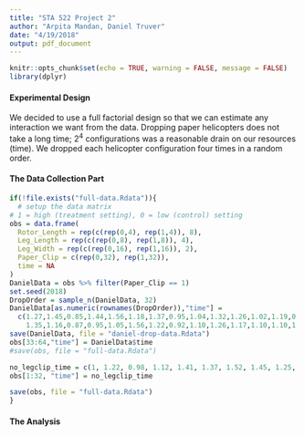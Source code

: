 ```yaml
---
title: "STA 522 Project 2"
author: "Arpita Mandan, Daniel Truver"
date: "4/19/2018"
output: pdf_document
---
```


```r
knitr::opts_chunk$set(echo = TRUE, warning = FALSE, message = FALSE)
library(dplyr)
```

#### Experimental Design

We decided to use a full factorial design so that we can estimate any interaction we want from the data. Dropping paper helicopters does not take a long time; $2^4$ configurations was a reasonable drain on our resources (time). We dropped each helicopter configuration four times in a random order. 

#### The Data Collection Part

```r
if(!file.exists("full-data.Rdata")){
  # setup the data matrix
# 1 = high (treatment setting), 0 = low (control) setting
obs = data.frame(
  Rotor_Length = rep(c(rep(0,4), rep(1,4)), 8),
  Leg_Length = rep(c(rep(0,8), rep(1,8)), 4),
  Leg_Width = rep(c(rep(0,16), rep(1,16)), 2),
  Paper_Clip = c(rep(0,32), rep(1,32)),
  time = NA
)
DanielData = obs %>% filter(Paper_Clip == 1)
set.seed(2018)
DropOrder = sample_n(DanielData, 32)
DanielData[as.numeric(rownames(DropOrder)),"time"] = 
  c(1.27,1.45,0.85,1.44,1.56,1.18,1.37,0.95,1.04,1.32,1.26,1.02,1.19,0.92,1.14,0.92,
    1.35,1.16,0.87,0.95,1.05,1.56,1.22,0.92,1.10,1.26,1.17,1.10,1.10,1.10,1.58,0.94)
save(DanielData, file = "daniel-drop-data.Rdata")
obs[33:64,"time"] = DanielData$time
#save(obs, file = "full-data.Rdata")

no_legclip_time = c(1, 1.22, 0.98, 1.12, 1.41, 1.37, 1.52, 1.45, 1.25, 1.18, 1.39, 1.28, 1.58, 1.62, 1.49, 1.64, 1.14, 1.21, 1.16, 1.23, 1.21, 1.19, 1.16, 1.18, 1.15, 1.28, 1.29, 1.31, 1.18, 1.24, 1.17, 1.09)
obs[1:32, "time"] = no_legclip_time

save(obs, file = "full-data.Rdata")
}
```

#### The Analysis 

